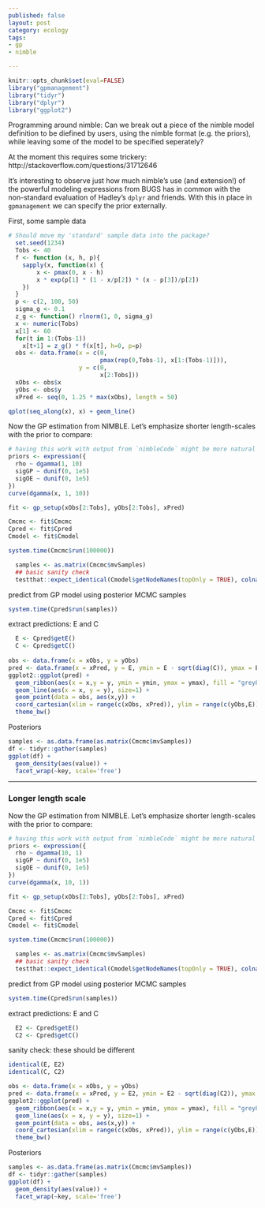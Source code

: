 ```yaml
---
published: false
layout: post
category: ecology
tags: 
- gp
- nimble

---
```




```r
knitr::opts_chunk$set(eval=FALSE)
library("gpmanagement")
library("tidyr")
library("dplyr")
library("ggplot2")
```


Programming around nimble: Can we break out a piece of the nimble model definition to be diefined by users, using the nimble format (e.g. the priors), while leaving some of the model to be specified seperately? 

At the moment this requires some trickery: http://stackoverflow.com/questions/31712646

It's interesting to observe just how much nimble's use (and extension!) of the powerful modeling expressions from BUGS has in common with the non-standard evaluation of Hadley's `dplyr` and friends.  With this in place in `gpmanagement` we can specify the prior externally.  

First, some sample data


```r
# Should move my 'standard' sample data into the package?
  set.seed(1234)
  Tobs <- 40
  f <- function (x, h, p){
    sapply(x, function(x) {
        x <- pmax(0, x - h)
        x * exp(p[1] * (1 - x/p[2]) * (x - p[3])/p[2])
    })
  }
  p <- c(2, 100, 50)
  sigma_g <- 0.1
  z_g <- function() rlnorm(1, 0, sigma_g)
  x <- numeric(Tobs)
  x[1] <- 60
  for(t in 1:(Tobs-1))
    x[t+1] = z_g() * f(x[t], h=0, p=p)
  obs <- data.frame(x = c(0, 
                          pmax(rep(0,Tobs-1), x[1:(Tobs-1)])), 
                    y = c(0, 
                          x[2:Tobs]))
  xObs <- obs$x
  yObs <- obs$y
  xPred <- seq(0, 1.25 * max(xObs), length = 50)
```

```r
qplot(seq_along(x), x) + geom_line()
```


Now the GP estimation from NIMBLE.  Let's emphasize shorter length-scales with the prior to compare:

```r
# having this work with output from `nimbleCode` might be more natural than `expression`
priors <- expression({
  rho ~ dgamma(1, 10)
  sigGP ~ dunif(0, 1e5)
  sigOE ~ dunif(0, 1e5)
})
curve(dgamma(x, 1, 10))

```

```r
fit <- gp_setup(xObs[2:Tobs], yObs[2:Tobs], xPred)
```

```r
Cmcmc <- fit$Cmcmc 
Cpred <- fit$Cpred
Cmodel <- fit$Cmodel
```

```r
system.time(Cmcmc$run(100000))
```

```r
  samples <- as.matrix(Cmcmc$mvSamples)
  ## basic sanity check
  testthat::expect_identical(Cmodel$getNodeNames(topOnly = TRUE), colnames(samples))
```

predict from GP model using posterior MCMC samples

```r
system.time(Cpred$run(samples))
```


extract predictions: E and C


```r
  E <- Cpred$getE()
  C <- Cpred$getC()
  
obs <- data.frame(x = xObs, y = yObs)
pred <- data.frame(x = xPred, y = E, ymin = E - sqrt(diag(C)), ymax = E + sqrt(diag(C)))
ggplot2::ggplot(pred) + 
  geom_ribbon(aes(x = x,y = y, ymin = ymin, ymax = ymax), fill = "grey80") +
  geom_line(aes(x = x, y = y), size=1) + 
  geom_point(data = obs, aes(x,y)) +
  coord_cartesian(xlim = range(c(xObs, xPred)), ylim = range(c(yObs,E))) +
  theme_bw()

```


Posteriors

```r
samples <- as.data.frame(as.matrix(Cmcmc$mvSamples))
df <- tidyr::gather(samples)
ggplot(df) + 
  geom_density(aes(value)) + 
  facet_wrap(~key, scale='free')
```  


------------------------------------------

### Longer length scale



Now the GP estimation from NIMBLE.  Let's emphasize shorter length-scales with the prior to compare:

```r
# having this work with output from `nimbleCode` might be more natural than `expression`
priors <- expression({
  rho ~ dgamma(10, 1)
  sigGP ~ dunif(0, 1e5)
  sigOE ~ dunif(0, 1e5)
})
curve(dgamma(x, 10, 1))
```

```r
fit <- gp_setup(xObs[2:Tobs], yObs[2:Tobs], xPred)
```

```r
Cmcmc <- fit$Cmcmc 
Cpred <- fit$Cpred
Cmodel <- fit$Cmodel
```

```r
system.time(Cmcmc$run(100000))
```

```r
  samples <- as.matrix(Cmcmc$mvSamples)
  ## basic sanity check
  testthat::expect_identical(Cmodel$getNodeNames(topOnly = TRUE), colnames(samples))
```

predict from GP model using posterior MCMC samples

```r
system.time(Cpred$run(samples))
```


extract predictions: E and C


```r
  E2 <- Cpred$getE()
  C2 <- Cpred$getC()
```


sanity check: these should be different

```r
identical(E, E2)
identical(C, C2)
```

```r
obs <- data.frame(x = xObs, y = yObs)
pred <- data.frame(x = xPred, y = E2, ymin = E2 - sqrt(diag(C2)), ymax = E + sqrt(diag(C2)))
ggplot2::ggplot(pred) + 
  geom_ribbon(aes(x = x,y = y, ymin = ymin, ymax = ymax), fill = "grey80") +
  geom_line(aes(x = x, y = y), size=1) + 
  geom_point(data = obs, aes(x,y)) +
  coord_cartesian(xlim = range(c(xObs, xPred)), ylim = range(c(yObs,E))) +
  theme_bw()

```


Posteriors

```r
samples <- as.data.frame(as.matrix(Cmcmc$mvSamples))
df <- tidyr::gather(samples)
ggplot(df) + 
  geom_density(aes(value)) + 
  facet_wrap(~key, scale='free')
```  


